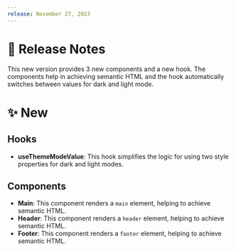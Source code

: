 ---
release: November 27, 2023
---

# 🧾 Release Notes

This new version provides 3 new components and a new hook. The components help in achieving semantic HTML and the hook automatically switches between values for dark and light mode.

# ✨ New

## Hooks

- **useThemeModeValue**: This hook simplifies the logic for using two style properties for dark and light modes.

## Components

- **Main**: This component renders a `main` element, helping to achieve semantic HTML.
- **Header**: This component renders a `header` element, helping to achieve semantic HTML.
- **Footer**: This component renders a `footer` element, helping to achieve semantic HTML.
